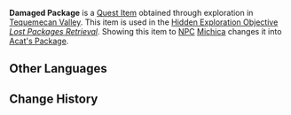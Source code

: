 {{Item Infobox
|id           = 121020
|image        = Item Parcel.png
|type         = Quest Items
|quality      = 0
|description  = An express delivery package with a damaged exterior. You can vaguely make these words out on the packaging: "From... Palette... cat..."
|source1      = Open World
|source2      = 
|source3      = 
|source4      = 
|source5      = 
}}
'''Damaged Package''' is a [[Quest Item]] obtained through exploration in [[Tequemecan Valley]]. This item is used in the [[Hidden Exploration Objective]] ''[[Lost Packages Retrieval]]''. Showing this item to [[NPC]] [[Michica]] changes it into [[Acat's Package]].
<!--
==Location==
<gallery>

</gallery>
-->
==Other Languages==
{{Other Languages|default_hidden=1
|en       = Damaged Package
|zhs      = 污损的快件
|zhs_rm   = 
|zht      = 汙損的快捷郵件
|zht_rm   = 
|zh_tl    = 
|ja       = 汚れた郵便物
|ja_rm    = Yogoreta Yuubinbutsu
|ko       = 훼손된 우편물
|es       = Paquete sucio
|fr       = Colis endommagé
|ru       = Повреждённая посылка
|th       = พัสดุที่เสียหาย
|th_rm    = 
|vi       = Bưu Kiện Hư Hại
|de       = Beschädigtes Paket
|id       = Paket yang Rusak
|pt       = Pacote Danificado
|tr       = Hasarlı Paket
|it       = Pacchetto danneggiato
}}

==Change History==
{{Change History|5.0}}